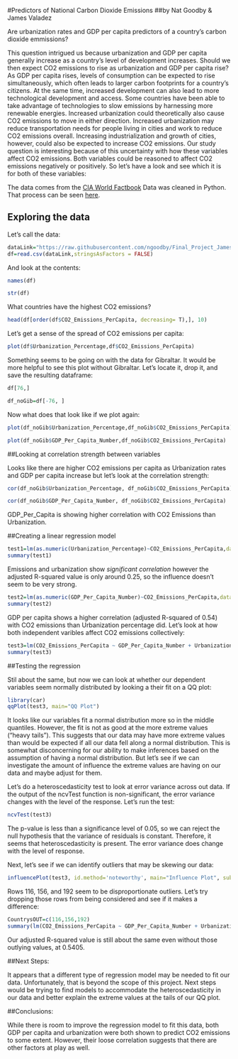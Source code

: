 #Predictors of National Carbon Dioxide Emissions
##by Nat Goodby & James Valadez

Are urbanization rates and GDP per capita predictors of a country's carbon dioxide emmissions?

This question intrigued us because urbanization and GDP per capita generally increase as a country's level of development increases. Should we then expect CO2 emissions to rise as urbanization and GDP per capita rise? As GDP per capita rises, levels of consumption can be expected to rise simultaneously, which often leads to larger carbon footprints for a country's citizens. At the same time, increased development can also lead to more technological development and access. Some countries have been able to take advantage of technologies to slow emissions by harnessing more renewable energies. Increased urbanization could theoretically also cause CO2 emissions to move in either direction. Increased urbanization may reduce transportation needs for people living in cities and work to reduce CO2 emissions overall. Increasing industrialization and growth of cities, however, could also be expected to increase CO2 emissions. Our study question is interesting because of this uncertainty with how these variables affect CO2 emissions. Both variables could be reasoned to affect CO2 emissions negatively or positively. So let's have a look and see which it is for both of these variables:

The data comes from the [CIA World Factbook](https://www.cia.gov/library/publications/the-world-factbook/)
Data was cleaned in Python. That process can be seen [here](https://github.com/ngoodby/Final_Project_James_Nat/blob/master/Data/Data_Preprocessing.ipynb).

## Exploring the data

Let's call the data:
```r
dataLink="https://raw.githubusercontent.com/ngoodby/Final_Project_James_Nat/master/Data/Cleaned_Data.csv"
df=read.csv(dataLink,stringsAsFactors = FALSE)
```
And look at the contents:
```r
names(df)
```
```r
str(df)
```
What countries have the highest CO2 emissions? 
```r
head(df[order(df$CO2_Emissions_PerCapita, decreasing= T),], 10)
```
Let's get a sense of the spread of CO2 emissions per capita:
```r
plot(df$Urbanization_Percentage,df$CO2_Emissions_PerCapita)
```

Something seems to be going on with the data for Gibraltar. It would be more helpful to see this plot without Gibraltar. Let's locate it, drop it, and save the resulting dataframe: 
```r
df[76,]
```
```r
df_noGib=df[-76, ]
```
Now what does that look like if we plot again:
```r
plot(df_noGib$Urbanization_Percentage,df_noGib$CO2_Emissions_PerCapita)
```
```r
plot(df_noGib$GDP_Per_Capita_Number,df_noGib$CO2_Emissions_PerCapita)
```

##Looking at correlation strength between variables

Looks like there are higher CO2 emissions per capita as Urbanization rates and GDP per capita increase but let's look at the correlation strength:
```r
cor(df_noGib$Urbanization_Percentage, df_noGib$CO2_Emissions_PerCapita)
```
```r
cor(df_noGib$GDP_Per_Capita_Number, df_noGib$CO2_Emissions_PerCapita)
```
GDP_Per_Capita is showing higher correlation with CO2 Emissions than Urbanization.

##Creating a linear regression model

```r
test1=lm(as.numeric(Urbanization_Percentage)~CO2_Emissions_PerCapita,data=df_noGib)
summary(test1)
```
Emissions and urbanization show *significant correlation* however the adjusted R-squared value is only around 0.25, so the influence doesn't seem to be very strong.

```r
test2=lm(as.numeric(GDP_Per_Capita_Number)~CO2_Emissions_PerCapita,data=df_noGib)
summary(test2)
```
GDP per capita shows a higher correlation (adjusted R-squared of 0.54) with CO2 emissions than Urbanization percentage did.
Let's look at how both independent varibles affect CO2 emissions collectively:
```r
test3=lm(CO2_Emissions_PerCapita ~ GDP_Per_Capita_Number + Urbanization_Percentage, data=df_noGib)
summary(test3)
```

##Testing the regression

Stil about the same, but now we can look at whether our dependent variables seem normally distributed by looking a their fit on a QQ plot:
```r
library(car)
qqPlot(test3, main="QQ Plot")
```

It looks like our variables fit a normal distribution more so in the middle quantiles. However, the fit is not as good at the more extreme values ("heavy tails"). This suggests that our data may have more extreme values than would be expected if all our data fell along a normal distribution. This is somewhat disconcerning for our ability to make inferences based on the assumption of having a normal distribution. But let's see if we can investigate the amount of influence the extreme values are having on our data and maybe adjust for them.   

Let's do a heteroscedasticity test to look at error variance across out data. If the output of the ncvTest function is non-significant, the error variance changes with the level of the response. Let's run the test:
```r
ncvTest(test3)
```
The p-value is less than a significance level of 0.05, so we can reject the null hypothesis that the variance of residuals is constant. Therefore, it seems that heteroscedasticity is present. The error variance does change with the level of response.

Next, let's see if we can identify outliers that may be skewing our data:
```r
influencePlot(test3, id.method='noteworthy', main="Influence Plot", sub="Circle size is proportial to Cook's Distance" )
```

Rows 116, 156, and 192 seem to be disproportionate outliers. Let's try dropping those rows from being considered and see if it makes a difference:
```r
CountrysOUT=c(116,156,192)
summary(lm(CO2_Emissions_PerCapita ~ GDP_Per_Capita_Number + Urbanization_Percentage, data=df_noGib))
```
Our adjusted R-squared value is still about the same even without those outlying values, at 0.5405. 

##Next Steps:

It appears that a different type of regression model may be needed to fit our data. Unfortunately, that is beyond the scope of this project. Next steps would be trying to find models to accommodate the heteroscedasticity in our data and better explain the extreme values at the tails of our QQ plot. 

##Conclusions:

While there is room to improve the regression model to fit this data, both GDP per capita and urbanization were both shown to predict CO2 emissions to some extent. However, their loose correlation suggests that there are other factors at play as well.  
